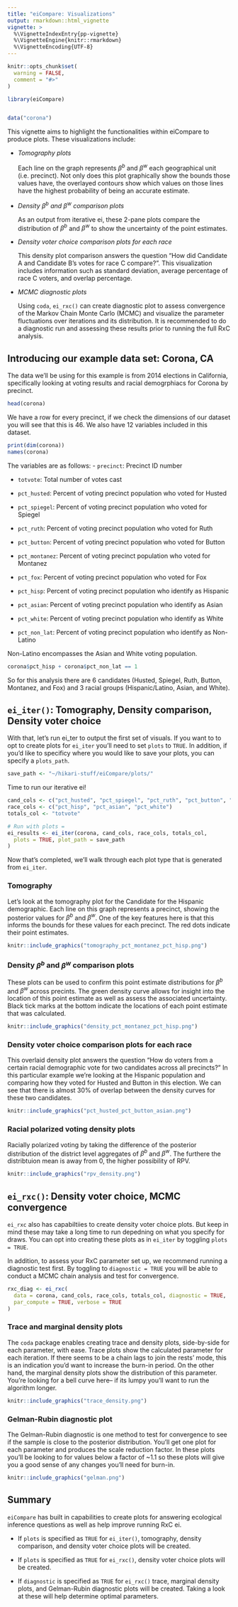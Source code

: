 ```yaml
---
title: "eiCompare: Visualizations"
output: rmarkdown::html_vignette
vignette: >
  %\VignetteIndexEntry{pp-vignette}
  %\VignetteEngine{knitr::rmarkdown}
  %\VignetteEncoding{UTF-8}
---
```


```r
knitr::opts_chunk$set(
  warning = FALSE,
  comment = "#>"
)

library(eiCompare)


data("corona")
```

This vignette aims to highlight the functionalities within eiCompare to produce plots. These visualizations include:

- _Tomography plots_

  Each line on the graph represents $\beta^b$ and $\beta^w$ each geographical unit (i.e. precinct). Not only does this plot graphically show the bounds those values have, the overlayed contours show which values on those lines have the highest probability of being an accurate estimate.
  
- _Density $\beta^b$ and $\beta^w$ comparison plots_

  As an output from iterative ei, these 2-pane plots compare the distribution of $\beta^b$  and $\beta^w$ to show the uncertainty of the point estimates.

- _Density voter choice comparison plots for each race_

  This density plot comparison answers the question "How did Candidate A and Candidate B's votes for race C compare?". This visualization includes information such as standard deviation, average percentage of race C voters, and overlap percentage.
    
- _MCMC diagnostic plots_

  Using `coda`, `ei_rxc()` can create diagnostic plot to assess convergence of the Markov Chain Monte Carlo (MCMC) and visualize the parameter fluctuations over iterations and its distribution. It is recommended to do a diagnostic run and assessing these results prior to running the full RxC analysis.
  

## Introducing our example data set: Corona, CA

The data we'll be using for this example is from 2014 elections in California, specifically looking at voting results and racial demogrphiacs for Corona by precinct.

```r
head(corona)
```

We have a row for every precinct, if we check the dimensions of our dataset you will see that this is 46. We also have 12 variables included in this dataset.
```r
print(dim(corona))
names(corona)
```

The variables are as follows:
  - `precinct`: Precinct ID number     
  
  - `totvote`: Total number of votes cast
  
  - `pct_husted`: Percent of voting precinct population who voted for Husted
  
  - `pct_spiegel`: Percent of voting precinct population who voted for Spiegel
  
  - `pct_ruth`: Percent of voting precinct population who voted for Ruth   
  
  - `pct_button`:  Percent of voting precinct population who voted for Button 
  
  - `pct_montanez`: Percent of voting precinct population who voted for Montanez
  
  - `pct_fox`: Percent of voting precinct population who voted for Fox     
  
  - `pct_hisp`: Percent of voting precinct population who identify as Hispanic 
  
  - `pct_asian`: Percent of voting precinct population who identify as Asian  
  
  - `pct_white`: Percent of voting precinct population who identify as White 
  
  - `pct_non_lat`: Percent of voting precinct population who identify as Non-Latino
  
  

Non-Latino encompasses the Asian and White voting population.
```r
corona$pct_hisp + corona$pct_non_lat == 1
```

So for this analysis there are 6 candidates (Husted, Spiegel, Ruth, Button, Montanez, and Fox) and 3 racial groups (Hispanic/Latino, Asian, and White). 


## `ei_iter()`: Tomography, Density comparison, Density voter choice

With that, let's run ei_ter to output the first set of visuals. If you want to to opt to create plots for `ei_iter` you'll need to set `plots` to `TRUE`. In addition, if you'd like to specificy where you would like to save your plots, you can specify a `plots_path`. 

``` r
save_path <- "~/hikari-stuff/eiCompare/plots/"
```

Time to run our iterative ei!

```r
cand_cols <- c("pct_husted", "pct_spiegel", "pct_ruth", "pct_button", "pct_montanez", "pct_fox")
race_cols <- c("pct_hisp", "pct_asian", "pct_white")
totals_col <- "totvote"

# Run with plots =
ei_results <- ei_iter(corona, cand_cols, race_cols, totals_col,
  plots = TRUE, plot_path = save_path
)
```

Now that's completed, we'll walk through each plot type that is generated from `ei_iter`.


### Tomography

Let's look at the tomography plot for the Candidate for the Hispanic demographic. Each line on this graph represents a precinct, showing the posterior values for $\beta^b$ and $\beta^w$. One of the key features here is that this informs the bounds for these values for each precinct. The red dots indicate their point estimates.

```r

knitr::include_graphics("tomography_pct_montanez_pct_hisp.png")
```


### Density $\beta^b$ and $\beta^w$ comparison plots

These plots can be used to confirm this point estimate distributions for $\beta^b$ and $\beta^w$ across precints. The green density curve allows for insight into the location of this point estimate as well as assess the associated uncertainty. Black tick marks at the bottom indicate the locations of each point estimate that was calculated. 

```r

knitr::include_graphics("density_pct_montanez_pct_hisp.png")
```

### Density voter choice comparison plots for each race

This overlaid density plot answers the question "How do voters from a certain racial demographic vote for two candidates across all precincts?" In this particular example we're looking at the Hispanic population and comparing how they voted for Husted and Button in this election. We can see that there is almost 30% of overlap between the density curves for these two candidates.

```r

knitr::include_graphics("pct_husted_pct_button_asian.png")
```


### Racial polarized voting density plots

Racially polarized voting by taking the difference of the posterior distribution of the district level aggregates of $\beta^b$ and $\beta^w$. The furthere the distribtuion mean is away from 0, the higher possibility of RPV.


```r

knitr::include_graphics("rpv_density.png")
```


## `ei_rxc()`: Density voter choice, MCMC convergence

`ei_rxc` also has capabiltiies to create density voter choice plots. But keep in mind these may take a long time to run depedning on what you specify for draws. You can opt into creating these plots as in `ei_iter` by toggling `plots = TRUE`.

In addition, to assess your RxC parameter set up, we recommend running a diagnostic test first. By toggling to `diagnostic = TRUE` you will be able to conduct a MCMC chain analysis and test for convergence. 


```r
rxc_diag <- ei_rxc(
  data = corona, cand_cols, race_cols, totals_col, diagnostic = TRUE,
  par_compute = TRUE, verbose = TRUE
)
```


### Trace and marginal density plots

The `coda` package enables creating trace and density plots, side-by-side for each parameter, with ease. Trace plots show the calculated parameter for each iteration. If there seems to be a chain lags to join the rests' mode, this is an indication you'd want to increase the burn-in period. On the other hand, the marginal density plots show the distribution of this parameter. You're looking for a bell curve here-- if its lumpy you'll want to run the algorithm longer.


```r
knitr::include_graphics("trace_density.png")
```


### Gelman-Rubin diagnostic plot
The Gelman-Rubin diagnostic is one method to test for convergence to see if the sample is close to the posterior distribution. You'll get one plot for each parameter and produces the scale reduction factor. In these plots you'll be looking to for values below a factor of ~1.1 so these plots will give you a good sense of any changes you'll need for burn-in.

```r
knitr::include_graphics("gelman.png")
```


## Summary

`eiCompare` has built in capabilities to create plots for answering ecological inference questions as well as help improve running RxC ei.

- If `plots` is specified as `TRUE` for `ei_iter()`, tomography, density comparison, and density voter choice plots will be created.

- If `plots` is specified as `TRUE` for `ei_rxc()`, density voter choice plots will be created.

- If `diagnostic` is specified as `TRUE` for `ei_rxc()` trace, marginal density plots, and Gelman-Rubin diagnostic plots will be created. Taking a look at these will help determine optimal parameters.
